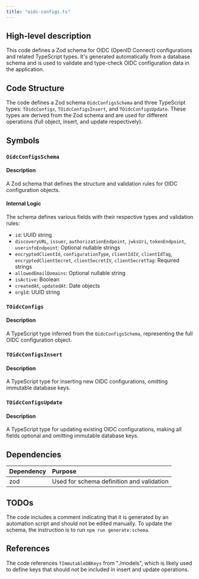 ```yaml
---
title: "oidc-configs.ts"
---
```


## High-level description
This code defines a Zod schema for OIDC (OpenID Connect) configurations and related TypeScript types. It's generated automatically from a database schema and is used to validate and type-check OIDC configuration data in the application.

## Code Structure
The code defines a Zod schema `OidcConfigsSchema` and three TypeScript types: `TOidcConfigs`, `TOidcConfigsInsert`, and `TOidcConfigsUpdate`. These types are derived from the Zod schema and are used for different operations (full object, insert, and update respectively).

## Symbols

### `OidcConfigsSchema`
#### Description
A Zod schema that defines the structure and validation rules for OIDC configuration objects.

#### Internal Logic
The schema defines various fields with their respective types and validation rules:
- `id`: UUID string
- `discoveryURL`, `issuer`, `authorizationEndpoint`, `jwksUri`, `tokenEndpoint`, `userinfoEndpoint`: Optional nullable strings
- `encryptedClientId`, `configurationType`, `clientIdIV`, `clientIdTag`, `encryptedClientSecret`, `clientSecretIV`, `clientSecretTag`: Required strings
- `allowedEmailDomains`: Optional nullable string
- `isActive`: Boolean
- `createdAt`, `updatedAt`: Date objects
- `orgId`: UUID string

### `TOidcConfigs`
#### Description
A TypeScript type inferred from the `OidcConfigsSchema`, representing the full OIDC configuration object.

### `TOidcConfigsInsert`
#### Description
A TypeScript type for inserting new OIDC configurations, omitting immutable database keys.

### `TOidcConfigsUpdate`
#### Description
A TypeScript type for updating existing OIDC configurations, making all fields optional and omitting immutable database keys.

## Dependencies
| Dependency | Purpose |
|:-----------|:--------|
| zod | Used for schema definition and validation |

## TODOs
The code includes a comment indicating that it is generated by an automation script and should not be edited manually. To update the schema, the instruction is to run `npm run generate:schema`.

## References
The code references `TImmutableDBKeys` from "./models", which is likely used to define keys that should not be included in insert and update operations.